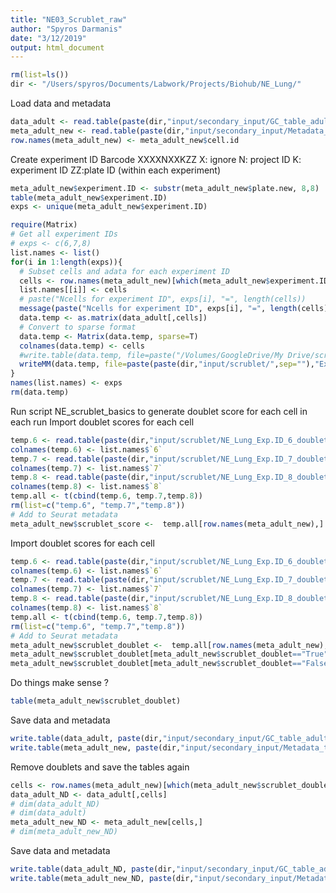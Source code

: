 ```yaml
---
title: "NE03_Scrublet_raw"
author: "Spyros Darmanis"
date: "3/12/2019"
output: html_document
---
```


```r
rm(list=ls())
dir <- "/Users/spyros/Documents/Labwork/Projects/Biohub/NE_Lung/"
```

Load data and metadata
```r
data_adult <- read.table(paste(dir,"input/secondary_input/GC_table_adult_NE_renamed.tsv",sep=""), check.names = F)
meta_adult_new <- read.table(paste(dir,"input/secondary_input/Metadata_table_adult_NE_renamed.tsv",sep=""), check.names = F)
row.names(meta_adult_new) <- meta_adult_new$cell.id
```

Create experiment ID
Barcode XXXXNXXKZZ
X: ignore 
N: project ID
K: experiment ID
ZZ:plate ID (within each experiment)
```r
meta_adult_new$experiment.ID <- substr(meta_adult_new$plate.new, 8,8)
table(meta_adult_new$experiment.ID)
exps <- unique(meta_adult_new$experiment.ID)
```

```r
require(Matrix)
# Get all experiment IDs
# exps <- c(6,7,8)
list.names <- list()
for(i in 1:length(exps)){
  # Subset cells and adata for each experiment ID
  cells <- row.names(meta_adult_new)[which(meta_adult_new$experiment.ID==exps[i])]
  list.names[[i]] <- cells
  # paste("Ncells for experiment ID", exps[i], "=", length(cells))
  message(paste("Ncells for experiment ID", exps[i], "=", length(cells)))
  data.temp <- as.matrix(data_adult[,cells])
  # Convert to sparse format 
  data.temp <- Matrix(data.temp, sparse=T)
  colnames(data.temp) <- cells
  #write.table(data.temp, file=paste("/Volumes/GoogleDrive/My Drive/scrublet/NE_analysis/input/","Exp.ID.", exps[i],".tsv" ,sep=""))
  writeMM(data.temp, file=paste(paste(dir,"input/scrublet/",sep=""),"Exp.ID.", exps[i],".mtx" ,sep=""))
}
names(list.names) <- exps
rm(data.temp)

```

Run script NE_scrublet_basics to generate doublet score for each cell in each run 
Import doublet scores for each cell 
```r
temp.6 <- read.table(paste(dir,"input/scrublet/NE_Lung_Exp.ID_6_doubletScore.csv", sep=""), sep=",")
colnames(temp.6) <- list.names$`6`
temp.7 <- read.table(paste(dir,"input/scrublet/NE_Lung_Exp.ID_7_doubletScore.csv", sep=""), sep=",")
colnames(temp.7) <- list.names$`7`
temp.8 <- read.table(paste(dir,"input/scrublet/NE_Lung_Exp.ID_8_doubletScore.csv", sep=""), sep=",")
colnames(temp.8) <- list.names$`8`
temp.all <- t(cbind(temp.6, temp.7,temp.8))
rm(list=c("temp.6", "temp.7","temp.8"))
# Add to Seurat metadata 
meta_adult_new$scrublet_score <-  temp.all[row.names(meta_adult_new),]
```

Import doublet scores for each cell 
```r
temp.6 <- read.table(paste(dir,"input/scrublet/NE_Lung_Exp.ID_6_doubletpred.csv", sep=""), sep=",")
colnames(temp.6) <- list.names$`6`
temp.7 <- read.table(paste(dir,"input/scrublet/NE_Lung_Exp.ID_7_doubletpred.csv", sep=""), sep=",")
colnames(temp.7) <- list.names$`7`
temp.8 <- read.table(paste(dir,"input/scrublet/NE_Lung_Exp.ID_8_doubletpred.csv", sep=""), sep=",")
colnames(temp.8) <- list.names$`8`
temp.all <- t(cbind(temp.6, temp.7,temp.8))
rm(list=c("temp.6", "temp.7","temp.8"))
# Add to Seurat metadata 
meta_adult_new$scrublet_doublet <-  temp.all[row.names(meta_adult_new),]
meta_adult_new$scrublet_doublet[meta_adult_new$scrublet_doublet=="True"] <- T
meta_adult_new$scrublet_doublet[meta_adult_new$scrublet_doublet=="False"] <- F
```
Do things make sense ? 

```r
table(meta_adult_new$scrublet_doublet)
```


Save data and metadata 
```r
write.table(data_adult, paste(dir,"input/secondary_input/GC_table_adult_NE_renamed_after_Scrublet.tsv",sep=""))
write.table(meta_adult_new, paste(dir,"input/secondary_input/Metadata_table_adult_NE_renamed_after_Scrublet.tsv",sep=""))
```

Remove doublets and save the tables again 
```r
cells <- row.names(meta_adult_new)[which(meta_adult_new$scrublet_doublet==F)]
data_adult_ND <- data_adult[,cells]
# dim(data_adult_ND)
# dim(data_adult)
meta_adult_new_ND <- meta_adult_new[cells,]
# dim(meta_adult_new_ND)
```

Save data and metadata 
```r
write.table(data_adult_ND, paste(dir,"input/secondary_input/GC_table_adult_NE_renamed_ND.tsv",sep=""))
write.table(meta_adult_new_ND, paste(dir,"input/secondary_input/Metadata_table_adult_NE_renamed_ND.tsv",sep=""))
```




